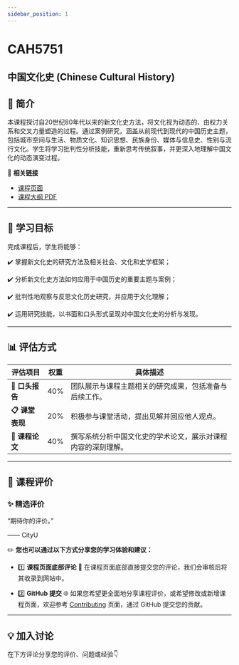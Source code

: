 ```yaml
---
sidebar_position: 1
---
```


# CAH5751
## 中国文化史 (Chinese Cultural History)

## **📘 简介**
本课程探讨自20世纪80年代以来的新文化史方法，将文化视为动态的、由权力关系和交叉力量塑造的过程。通过案例研究，涵盖从前现代到现代的中国历史主题，包括城市空间与生活、物质文化、知识思想、民族身份、媒体与信息史、性别与流行文化。学生将学习批判性分析技能，重新思考传统叙事，并更深入地理解中国文化的动态演变过程。

🔗 **相关链接**
- [课程页面](https://www.cityu.edu.hk/catalogue/pg/202526/course/CAH5751.htm)
- [课程大纲 PDF](https://www.cityu.edu.hk/catalogue/pg/202526/course/CAH5751.pdf)

---

## **🎯 学习目标**

完成课程后，学生将能够：

✔️ 掌握新文化史的研究方法及相关社会、文化和史学框架；

✔️ 分析新文化史方法如何应用于中国历史的重要主题与案例；

✔️ 批判性地观察与反思文化历史研究，并应用于文化理解；

✔️ 运用研究技能，以书面和口头形式呈现对中国文化史的分析与发现。

---

## **📊 评估方式**

| **评估项目**             | **权重** | **具体描述**                                                                                       |
|-------------------------|---------|---------------------------------------------------------------------------------------------------|
| **📂 口头报告**           | 40%     | 团队展示与课程主题相关的研究成果，包括准备与后续工作。                                                   |
| **📋 课堂表现**           | 20%     | 积极参与课堂活动，提出见解并回应他人观点。                                                              |
| **📂 课程论文**           | 40%     | 撰写系统分析中国文化史的学术论文，展示对课程内容的深刻理解。                                               |

---

## **💬 课程评价**

### ✨ **精选评价**
<div className={commentStyles.commentBox}>
    <p className={commentStyles.commentText}>
        “期待你的评价。”
    </p>
    <p className={commentStyles.commentAuthor}>—— CityU</p>
</div>

✏️ **您也可以通过以下方式分享您的学习体验和建议：**

- 1️⃣ **课程页面底部评论**
💬 在课程页面底部直接提交您的评论，我们会审核后将其收录到网站中。

- 2️⃣ **GitHub 提交**
🌐 如果您希望更全面地分享课程评价，或希望修改或新增课程页面，欢迎参考 [Contributing](/contributing) 页面，通过 GitHub 提交您的贡献。

---

## **💡 加入讨论**

在下方评论分享您的评价、问题或经验👇
<Utterances />
